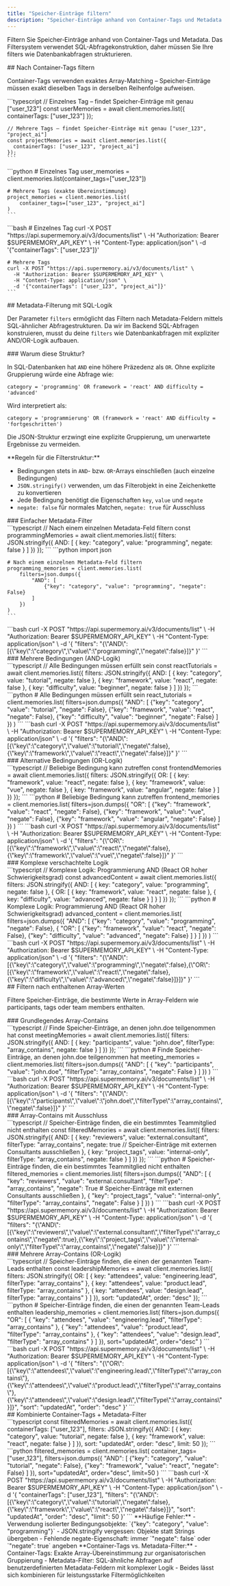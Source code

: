 ```yaml
---
title: "Speicher‑Einträge filtern"
description: "Speicher‑Einträge anhand von Container-Tags und Metadata per SQL-basierter Filterung filtern"
---
```


Filtern Sie Speicher‑Einträge anhand von Container-Tags und Metadata. Das Filtersystem verwendet SQL-Abfragekonstruktion, daher müssen Sie Ihre filters wie Datenbankabfragen strukturieren.

<div id="filter-by-container-tags">
  ## Nach Container-Tags filtern
</div>

Container-Tags verwenden exaktes Array-Matching – Speicher-Einträge müssen exakt dieselben Tags in derselben Reihenfolge aufweisen.

<Tabs>
  <Tab title="TypeScript">
    ```typescript
    // Einzelnes Tag – findet Speicher-Einträge mit genau ["user_123"]
    const userMemories = await client.memories.list({
      containerTags: ["user_123"]
    });

    // Mehrere Tags – findet Speicher-Einträge mit genau ["user_123", "project_ai"]
    const projectMemories = await client.memories.list({
      containerTags: ["user_123", "project_ai"]
    });
    ```
  </Tab>
  <Tab title="Python">
    ```python
    # Einzelnes Tag
    user_memories = client.memories.list(container_tags=["user_123"])

    # Mehrere Tags (exakte Übereinstimmung)
    project_memories = client.memories.list(
        container_tags=["user_123", "project_ai"]
    )
    ```
  </Tab>
  <Tab title="cURL">
    ```bash
    # Einzelnes Tag
    curl -X POST "https://api.supermemory.ai/v3/documents/list" \
      -H "Authorization: Bearer $SUPERMEMORY_API_KEY" \
      -H "Content-Type: application/json" \
      -d '{"containerTags": ["user_123"]}'

    # Mehrere Tags
    curl -X POST "https://api.supermemory.ai/v3/documents/list" \
      -H "Authorization: Bearer $SUPERMEMORY_API_KEY" \
      -H "Content-Type: application/json" \
      -d '{"containerTags": ["user_123", "project_ai"]}'
    ```
  </Tab>
</Tabs>

<div id="metadata-filtering-with-sql-logic">
  ## Metadata-Filterung mit SQL-Logik
</div>

Der Parameter `filters` ermöglicht das Filtern nach Metadata-Feldern mittels SQL-ähnlicher Abfragestrukturen. Da wir im Backend SQL-Abfragen konstruieren, musst du deine `filters` wie Datenbankabfragen mit expliziter AND/OR-Logik aufbauen.

<div id="why-this-structure">
  ### Warum diese Struktur?
</div>

In SQL-Datenbanken hat `AND` eine höhere Präzedenz als `OR`. Ohne explizite Gruppierung würde eine Abfrage wie:

```
category = 'programming' OR framework = 'react' AND difficulty = 'advanced'
```

Wird interpretiert als:

```
category = 'programmierung' OR (framework = 'react' AND difficulty = 'fortgeschritten')
```

Die JSON-Struktur erzwingt eine explizite Gruppierung, um unerwartete Ergebnisse zu vermeiden.

<Info>
  **Regeln für die Filterstruktur:**

  * Bedingungen stets in `AND`- bzw. `OR`-Arrays einschließen (auch einzelne Bedingungen)
  * `JSON.stringify()` verwenden, um das Filterobjekt in eine Zeichenkette zu konvertieren
  * Jede Bedingung benötigt die Eigenschaften `key`, `value` und `negate`
  * `negate: false` für normales Matchen, `negate: true` für Ausschluss
</Info>


<div id="simple-metadata-filter">
  ### Einfacher Metadata-Filter
</div>

<Tabs>
  <Tab title="TypeScript">
    ```typescript
    // Nach einem einzelnen Metadata-Feld filtern
    const programmingMemories = await client.memories.list({
      filters: JSON.stringify({
        AND: [
          { key: "category", value: "programming", negate: false }
        ]
      })
    });
    ```
  </Tab>
  <Tab title="Python">
    ```python
    import json

    # Nach einem einzelnen Metadata-Feld filtern
    programming_memories = client.memories.list(
        filters=json.dumps({
            "AND": [
                {"key": "category", "value": "programming", "negate": False}
            ]
        })
    )
    ```
  </Tab>
  <Tab title="cURL">
    ```bash
    curl -X POST "https://api.supermemory.ai/v3/documents/list" \
      -H "Authorization: Bearer $SUPERMEMORY_API_KEY" \
      -H "Content-Type: application/json" \
      -d '{
        "filters": "{\"AND\":[{\"key\":\"category\",\"value\":\"programming\",\"negate\":false}]}"
      }'
    ```
  </Tab>
</Tabs>

<div id="multiple-conditions-and-logic">
  ### Mehrere Bedingungen (AND-Logik)
</div>

<Tabs>
  <Tab title="TypeScript">
    ```typescript
    // Alle Bedingungen müssen erfüllt sein
    const reactTutorials = await client.memories.list({
      filters: JSON.stringify({
        AND: [
          { key: "category", value: "tutorial", negate: false },
          { key: "framework", value: "react", negate: false },
          { key: "difficulty", value: "beginner", negate: false }
        ]
      })
    });
    ```
  </Tab>
  <Tab title="Python">
    ```python
    # Alle Bedingungen müssen erfüllt sein
    react_tutorials = client.memories.list(
        filters=json.dumps({
            "AND": [
                {"key": "category", "value": "tutorial", "negate": False},
                {"key": "framework", "value": "react", "negate": False},
                {"key": "difficulty", "value": "beginner", "negate": False}
            ]
        })
    )
    ```
  </Tab>
  <Tab title="cURL">
    ```bash
    curl -X POST "https://api.supermemory.ai/v3/documents/list" \
      -H "Authorization: Bearer $SUPERMEMORY_API_KEY" \
      -H "Content-Type: application/json" \
      -d '{
        "filters": "{\"AND\":[{\"key\":\"category\",\"value\":\"tutorial\",\"negate\":false},{\"key\":\"framework\",\"value\":\"react\",\"negate\":false}]}"
      }'
    ```
  </Tab>
</Tabs>

<div id="alternative-conditions-or-logic">
  ### Alternative Bedingungen (OR-Logik)
</div>

<Tabs>
  <Tab title="TypeScript">
    ```typescript
    // Beliebige Bedingung kann zutreffen
    const frontendMemories = await client.memories.list({
      filters: JSON.stringify({
        OR: [
          { key: "framework", value: "react", negate: false },
          { key: "framework", value: "vue", negate: false },
          { key: "framework", value: "angular", negate: false }
        ]
      })
    });
    ```
  </Tab>
  <Tab title="Python">
    ```python
    # Beliebige Bedingung kann zutreffen
    frontend_memories = client.memories.list(
        filters=json.dumps({
            "OR": [
                {"key": "framework", "value": "react", "negate": False},
                {"key": "framework", "value": "vue", "negate": False},
                {"key": "framework", "value": "angular", "negate": False}
            ]
        })
    )
    ```
  </Tab>
  <Tab title="cURL">
    ```bash
    curl -X POST "https://api.supermemory.ai/v3/documents/list" \
      -H "Authorization: Bearer $SUPERMEMORY_API_KEY" \
      -H "Content-Type: application/json" \
      -d '{
        "filters": "{\"OR\":[{\"key\":\"framework\",\"value\":\"react\",\"negate\":false},{\"key\":\"framework\",\"value\":\"vue\",\"negate\":false}]}"
      }'
    ```
  </Tab>
</Tabs>

<div id="complex-nested-logic">
  ### Komplexe verschachtelte Logik
</div>

<Tabs>
  <Tab title="TypeScript">
    ```typescript
    // Komplexe Logik: Programmierung AND (React OR hoher Schwierigkeitsgrad)
    const advancedContent = await client.memories.list({
      filters: JSON.stringify({
        AND: [
          { key: "category", value: "programming", negate: false },
          {
            OR: [
              { key: "framework", value: "react", negate: false },
              { key: "difficulty", value: "advanced", negate: false }
            ]
          }
        ]
      })
    });
    ```
  </Tab>
  <Tab title="Python">
    ```python
    # Komplexe Logik: Programmierung AND (React OR hoher Schwierigkeitsgrad)
    advanced_content = client.memories.list(
        filters=json.dumps({
            "AND": [
                {"key": "category", "value": "programming", "negate": False},
                {
                    "OR": [
                        {"key": "framework", "value": "react", "negate": False},
                        {"key": "difficulty", "value": "advanced", "negate": False}
                    ]
                }
            ]
        })
    )
    ```
  </Tab>
  <Tab title="cURL">
    ```bash
    curl -X POST "https://api.supermemory.ai/v3/documents/list" \
      -H "Authorization: Bearer $SUPERMEMORY_API_KEY" \
      -H "Content-Type: application/json" \
      -d '{
        "filters": "{\"AND\":[{\"key\":\"category\",\"value\":\"programming\",\"negate\":false},{\"OR\":[{\"key\":\"framework\",\"value\":\"react\",\"negate\":false},{\"key\":\"difficulty\",\"value\":\"advanced\",\"negate\":false}]}]}"
      }'
    ```
  </Tab>
</Tabs>

<div id="array-contains-filtering">
  ## Filtern nach enthaltenen Array-Werten
</div>

Filtere Speicher-Einträge, die bestimmte Werte in Array-Feldern wie participants, tags oder team members enthalten.

<div id="basic-array-contains">
  ### Grundlegendes Array-Contains
</div>

<Tabs>
  <Tab title="TypeScript">
    ```typescript
    // Finde Speicher-Einträge, an denen john.doe teilgenommen hat
    const meetingMemories = await client.memories.list({
      filters: JSON.stringify({
        AND: [
          {
            key: "participants",
            value: "john.doe",
            filterType: "array_contains",
            negate: false
          }
        ]
      })
    });
    ```
  </Tab>
  <Tab title="Python">
    ```python
    # Finde Speicher-Einträge, an denen john.doe teilgenommen hat
    meeting_memories = client.memories.list(
        filters=json.dumps({
            "AND": [
                {
                    "key": "participants",
                    "value": "john.doe",
                    "filterType": "array_contains",
                    "negate": False
                }
            ]
        })
    )
    ```
  </Tab>
  <Tab title="cURL">
    ```bash
    curl -X POST "https://api.supermemory.ai/v3/documents/list" \
      -H "Authorization: Bearer $SUPERMEMORY_API_KEY" \
      -H "Content-Type: application/json" \
      -d '{
        "filters": "{\"AND\":[{\"key\":\"participants\",\"value\":\"john.doe\",\"filterType\":\"array_contains\",\"negate\":false}]}"
      }'
    ```
  </Tab>
</Tabs>

<div id="array-contains-with-exclusion">
  ### Array-Contains mit Ausschluss
</div>

<Tabs>
  <Tab title="TypeScript">
    ```typescript
    // Speicher-Einträge finden, die ein bestimmtes Teammitglied nicht enthalten
    const filteredMemories = await client.memories.list({
      filters: JSON.stringify({
        AND: [
          {
            key: "reviewers",
            value: "external.consultant",
            filterType: "array_contains",
            negate: true  // Speicher-Einträge mit externen Consultants ausschließen
          },
          {
            key: "project_tags",
            value: "internal-only",
            filterType: "array_contains",
            negate: false
          }
        ]
      })
    });
    ```
  </Tab>
  <Tab title="Python">
    ```python
    # Speicher-Einträge finden, die ein bestimmtes Teammitglied nicht enthalten
    filtered_memories = client.memories.list(
        filters=json.dumps({
            "AND": [
                {
                    "key": "reviewers",
                    "value": "external.consultant",
                    "filterType": "array_contains",
                    "negate": True  # Speicher-Einträge mit externen Consultants ausschließen
                },
                {
                    "key": "project_tags",
                    "value": "internal-only",
                    "filterType": "array_contains",
                    "negate": False
                }
            ]
        })
    )
    ```
  </Tab>
  <Tab title="cURL">
    ```bash
    curl -X POST "https://api.supermemory.ai/v3/documents/list" \
      -H "Authorization: Bearer $SUPERMEMORY_API_KEY" \
      -H "Content-Type: application/json" \
      -d '{
        "filters": "{\"AND\":[{\"key\":\"reviewers\",\"value\":\"external.consultant\",\"filterType\":\"array_contains\",\"negate\":true},{\"key\":\"project_tags\",\"value\":\"internal-only\",\"filterType\":\"array_contains\",\"negate\":false}]}"
      }'
    ```
  </Tab>
</Tabs>

<div id="multiple-array-contains-or-logic">
  ### Mehrere Array-Contains (OR-Logik)
</div>

<Tabs>
  <Tab title="TypeScript">
    ```typescript
    // Speicher-Einträge finden, die einen der genannten Team-Leads enthalten
    const leadershipMemories = await client.memories.list({
      filters: JSON.stringify({
        OR: [
          {
            key: "attendees",
            value: "engineering.lead",
            filterType: "array_contains"
          },
          {
            key: "attendees",
            value: "product.lead",
            filterType: "array_contains"
          },
          {
            key: "attendees",
            value: "design.lead",
            filterType: "array_contains"
          }
        ]
      }),
      sort: "updatedAt",
      order: "desc"
    });
    ```
  </Tab>
  <Tab title="Python">
    ```python
    # Speicher-Einträge finden, die einen der genannten Team-Leads enthalten
    leadership_memories = client.memories.list(
        filters=json.dumps({
            "OR": [
                {
                    "key": "attendees",
                    "value": "engineering.lead",
                    "filterType": "array_contains"
                },
                {
                    "key": "attendees",
                    "value": "product.lead",
                    "filterType": "array_contains"
                },
                {
                    "key": "attendees",
                    "value": "design.lead",
                    "filterType": "array_contains"
                }
            ]
        }),
        sort="updatedAt",
        order="desc"
    )
    ```
  </Tab>
  <Tab title="cURL">
    ```bash
    curl -X POST "https://api.supermemory.ai/v3/documents/list" \
      -H "Authorization: Bearer $SUPERMEMORY_API_KEY" \
      -H "Content-Type: application/json" \
      -d '{
        "filters": "{\"OR\":[{\"key\":\"attendees\",\"value\":\"engineering.lead\",\"filterType\":\"array_contains\"},{\"key\":\"attendees\",\"value\":\"product.lead\",\"filterType\":\"array_contains\"},{\"key\":\"attendees\",\"value\":\"design.lead\",\"filterType\":\"array_contains\"}]}",
        "sort": "updatedAt",
        "order": "desc"
      }'
    ```
  </Tab>
</Tabs>

<div id="combined-container-tags-metadata-filtering">
  ## Kombinierte Container-Tags + Metadata-Filter
</div>

<Tabs>
  <Tab title="TypeScript">
    ```typescript
    const filteredMemories = await client.memories.list({
      containerTags: ["user_123"],
      filters: JSON.stringify({
        AND: [
          { key: "category", value: "tutorial", negate: false },
          { key: "framework", value: "react", negate: false }
        ]
      }),
      sort: "updatedAt",
      order: "desc",
      limit: 50
    });
    ```
  </Tab>
  <Tab title="Python">
    ```python
    filtered_memories = client.memories.list(
        container_tags=["user_123"],
        filters=json.dumps({
            "AND": [
                {"key": "category", "value": "tutorial", "negate": False},
                {"key": "framework", "value": "react", "negate": False}
            ]
        }),
        sort="updatedAt",
        order="desc",
        limit=50
    )
    ```
  </Tab>
  <Tab title="cURL">
    ```bash
    curl -X POST "https://api.supermemory.ai/v3/documents/list" \
      -H "Authorization: Bearer $SUPERMEMORY_API_KEY" \
      -H "Content-Type: application/json" \
      -d '{
        "containerTags": ["user_123"],
        "filters": "{\"AND\":[{\"key\":\"category\",\"value\":\"tutorial\",\"negate\":false},{\"key\":\"framework\",\"value\":\"react\",\"negate\":false}]}",
        "sort": "updatedAt",
        "order": "desc",
        "limit": 50
      }'
    ```
  </Tab>
</Tabs>

<Warning>
**Häufige Fehler:**
- Verwendung isolierter Bedingungsobjekte: `{"key": "category", "value": "programming"}`
- JSON.stringify vergessen: Objekte statt Strings übergeben
- Fehlende negate-Eigenschaft: immer `"negate": false` oder `"negate": true` angeben
</Warning>

<Note>
**Container-Tags vs. Metadata-Filter:**
- Container-Tags: Exakte Array-Übereinstimmung zur organisatorischen Gruppierung
- Metadata-Filter: SQL-ähnliche Abfragen auf benutzerdefinierten Metadata-Feldern mit komplexer Logik
- Beides lässt sich kombinieren für leistungsstarke Filtermöglichkeiten
</Note>
